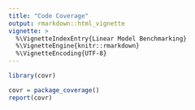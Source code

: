 ```yaml
---
title: "Code Coverage"
output: rmarkdown::html_vignette
vignette: >
  %\VignetteIndexEntry{Linear Model Benchmarking}
  %\VignetteEngine{knitr::rmarkdown}
  %\VignetteEncoding{UTF-8}
---
```



```r

library(covr)

```

```r
covr = package_coverage()
report(covr)
```

